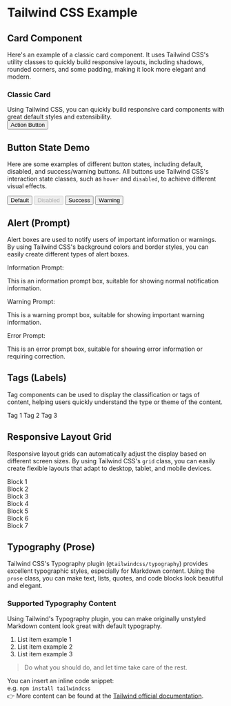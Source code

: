 # Tailwind CSS Example

## Card Component

Here's an example of a classic card component. It uses Tailwind CSS's utility classes to quickly build responsive layouts, including shadows, rounded corners, and some padding, making it look more elegant and modern.

<div className="my-5 max-w-md mx-auto bg-foreground dark:bg-neutral-600 rounded-xl shadow-md border p-6">
  <h3 className="text-lg font-semibold text-zinc-200 mb-2">Classic Card</h3>
  <div className="text-zinc-200 mb-4">
    Using Tailwind CSS, you can quickly build responsive card components with great default styles and extensibility.
  </div>
  <button className="bg-blue-500 text-white px-4 py-2 rounded hover:bg-blue-600 transition">
    Action Button
  </button>
</div>

## Button State Demo

Here are some examples of different button states, including default, disabled, and success/warning buttons. All buttons use Tailwind CSS's interaction state classes, such as `hover` and `disabled`, to achieve different visual effects.

<div className="my-5 flex gap-4 flex-wrap">
  <button className="bg-blue-500 text-white px-4 py-2 rounded hover:bg-blue-600 transition">Default</button>
  <button className="bg-gray-300 text-gray-700 px-4 py-2 rounded cursor-not-allowed" disabled>Disabled</button>
  <button className="bg-green-500 text-white px-4 py-2 rounded hover:bg-green-600 transition">Success</button>
  <button className="bg-red-500 text-white px-4 py-2 rounded hover:bg-red-600 transition">Warning</button>
</div>

## Alert (Prompt) 

Alert boxes are used to notify users of important information or warnings. By using Tailwind CSS's background colors and border styles, you can easily create different types of alert boxes.

<div className="my-5 max-w-md mx-auto">
  <div className="bg-blue-100 border-l-4 border-blue-500 text-blue-700 p-4">
    <p className="font-bold">Information Prompt:</p>
    <p>This is an information prompt box, suitable for showing normal notification information.</p>
  </div>
  <div className="bg-yellow-100 border-l-4 border-yellow-500 text-yellow-700 p-4 mt-4">
    <p className="font-bold">Warning Prompt:</p>
    <p>This is a warning prompt box, suitable for showing important warning information.</p>
  </div>
  <div className="bg-red-100 border-l-4 border-red-500 text-red-700 p-4 mt-4">
    <p className="font-bold">Error Prompt:</p>
    <p>This is an error prompt box, suitable for showing error information or requiring correction.</p>
  </div>
</div>

## Tags (Labels)

Tag components can be used to display the classification or tags of content, helping users quickly understand the type or theme of the content.

<div className="my-5 mx-auto">
  <div className="space-x-2">
    <span className="inline-block bg-blue-100 text-blue-800 text-xs font-semibold px-2 py-1 rounded-full">Tag 1</span>
    <span className="inline-block bg-green-100 text-green-800 text-xs font-semibold px-2 py-1 rounded-full">Tag 2</span>
    <span className="inline-block bg-yellow-100 text-yellow-800 text-xs font-semibold px-2 py-1 rounded-full">Tag 3</span>
  </div>
</div>

## Responsive Layout Grid

Responsive layout grids can automatically adjust the display based on different screen sizes. By using Tailwind CSS's `grid` class, you can easily create flexible layouts that adapt to desktop, tablet, and mobile devices.

<div className="my-5 mx-auto grid grid-cols-1 sm:grid-cols-2 lg:grid-cols-3 gap-4">
  <div className="bg-accent p-4 rounded shadow text-center">Block 1</div>
  <div className="bg-accent p-4 rounded shadow text-center">Block 2</div>
  <div className="bg-accent p-4 rounded shadow text-center">Block 3</div>
  <div className="bg-accent p-4 rounded shadow text-center">Block 4</div>
  <div className="bg-accent p-4 rounded shadow text-center">Block 5</div>
  <div className="bg-accent p-4 rounded shadow text-center">Block 6</div>
  <div className="bg-accent p-4 rounded shadow text-center">Block 7</div>
</div>

## Typography (Prose)

Tailwind CSS's Typography plugin (`@tailwindcss/typography`) provides excellent typographic styles, especially for Markdown content. Using the `prose` class, you can make text, lists, quotes, and code blocks look beautiful and elegant.

<div className="my-5 mx-auto prose dark:prose-invert max-w-3xl">
  <h3>Supported Typography Content</h3>
  <div>
    Using Tailwind's Typography plugin, you can make originally unstyled Markdown content look great with default typography.
  </div>
  <ol>
    <li>List item example 1</li>
    <li>List item example 2</li>
    <li>List item example 3</li>
  </ol>
  <blockquote>
    Do what you should do, and let time take care of the rest.
  </blockquote>
  <div>
    You can insert an inline code snippet:
    <br />
    e.g. <code>npm install tailwindcss</code>
  </div>

  <div>👉 More content can be found at the <a href="https://tailwindcss.com/docs" target="_blank">Tailwind official documentation</a>.</div>
</div>
